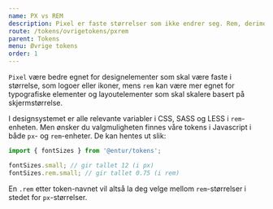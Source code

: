```yaml
---
name: PX vs REM
description: Pixel er faste størrelser som ikke endrer seg. Rem, derimot, tilpasser seg automatisk fontstørrelsen på root i HTML, og derfor er den ofte best for responsivt design.
route: /tokens/ovrigetokens/pxrem
parent: Tokens
menu: Øvrige tokens
order: 1
---
```



<PageHeader>

</PageHeader>

`Pixel` være bedre egnet for designelementer som skal være faste i størrelse, som logoer eller ikoner, mens `rem` kan være mer egnet for typografiske elementer og layoutelementer som skal skalere basert på skjermstørrelse.

I designsystemet er alle relevante variabler i CSS, SASS og LESS i `rem`-enheten.
Men ønsker du valgmuligheten finnes våre tokens i Javascript i både `px`- og `rem`-enheter. De kan hentes ut slik:

```js
import { fontSizes } from '@entur/tokens';

fontSizes.small; // gir tallet 12 (i px)
fontSizes.rem.small; // gir tallet 0.75 (i rem)
```

En `.rem` etter token-navnet vil altså la deg velge mellom `rem`-størrelser i stedet for `px`-størrelser.
